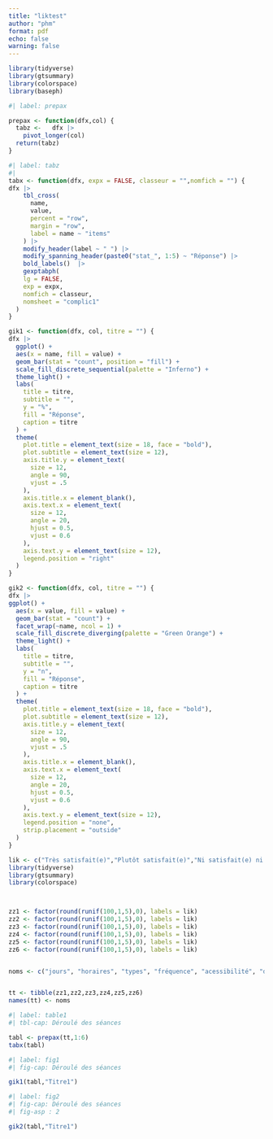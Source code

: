 ```yaml
---
title: "liktest"
author: "phm"
format: pdf
echo: false
warning: false
---
```



```r
library(tidyverse)
library(gtsummary)
library(colorspace)
library(baseph)
```

```r
#| label: prepax

prepax <- function(dfx,col) {
  tabz <-   dfx |>
    pivot_longer(col)
  return(tabz)
}
```

```r
#| label: tabz
#|  
tabx <- function(dfx, expx = FALSE, classeur = "",nomfich = "") {
dfx |>
    tbl_cross(
      name,
      value,
      percent = "row",
      margin = "row",
      label = name ~ "items"
    ) |>
    modify_header(label ~ " ") |>
    modify_spanning_header(paste0("stat_", 1:5) ~ "Réponse") |>
    bold_labels()  |>
    gexptabph(
    lg = FALSE,
    exp = expx,
    nomfich = classeur,
    nomsheet = "complic1"
  )
}

gik1 <- function(dfx, col, titre = "") {
dfx |>
  ggplot() +
  aes(x = name, fill = value) +
  geom_bar(stat = "count", position = "fill") +
  scale_fill_discrete_sequential(palette = "Inferno") +
  theme_light() +
  labs(
    title = titre,
    subtitle = "",
    y = "%",
    fill = "Réponse",
    caption = titre
  ) +
  theme(
    plot.title = element_text(size = 18, face = "bold"),
    plot.subtitle = element_text(size = 12),
    axis.title.y = element_text(
      size = 12,
      angle = 90,
      vjust = .5
    ),
    axis.title.x = element_blank(),
    axis.text.x = element_text(
      size = 12,
      angle = 20,
      hjust = 0.5,
      vjust = 0.6
    ),
    axis.text.y = element_text(size = 12),
    legend.position = "right"
  )
}

gik2 <- function(dfx, col, titre = "") {
dfx |>
ggplot() +
  aes(x = value, fill = value) +
  geom_bar(stat = "count") +
  facet_wrap(~name, ncol = 1) +
  scale_fill_discrete_diverging(palette = "Green Orange") +
  theme_light() +
  labs(
    title = titre,
    subtitle = "",
    y = "n",
    fill = "Réponse",
    caption = titre
  ) +
  theme(
    plot.title = element_text(size = 18, face = "bold"),
    plot.subtitle = element_text(size = 12),
    axis.title.y = element_text(
      size = 12,
      angle = 90,
      vjust = .5
    ),
    axis.title.x = element_blank(),
    axis.text.x = element_text(
      size = 12,
      angle = 20,
      hjust = 0.5,
      vjust = 0.6
    ),
    axis.text.y = element_text(size = 12),
    legend.position = "none",
    strip.placement = "outside"
  )
}
```


```r

lik <- c("Très satisfait(e)","Plutôt satisfait(e)","Ni satisfait(e) ni insatisfait(e)","Plutôt insatisfait(e)", "Très insatisfait(e)")
library(tidyverse)
library(gtsummary)
library(colorspace)



zz1 <- factor(round(runif(100,1,5),0), labels = lik)
zz2 <- factor(round(runif(100,1,5),0), labels = lik)
zz3 <- factor(round(runif(100,1,5),0), labels = lik)
zz4 <- factor(round(runif(100,1,5),0), labels = lik)
zz5 <- factor(round(runif(100,1,5),0), labels = lik)
zz6 <- factor(round(runif(100,1,5),0), labels = lik)


noms <- c("jours", "horaires", "types", "fréquence", "acessibilité", "diversité")


tt <- tibble(zz1,zz2,zz3,zz4,zz5,zz6)
names(tt) <- noms
```

```r
#| label: table1
#| tbl-cap: Déroulé des séances

tabl <- prepax(tt,1:6)
tabx(tabl)
```

```r
#| label: fig1
#| fig-cap: Déroulé des séances

gik1(tabl,"Titre1")

```  

```r
#| label: fig2
#| fig-cap: Déroulé des séances
#| fig-asp : 2

gik2(tabl,"Titre1")

```  
